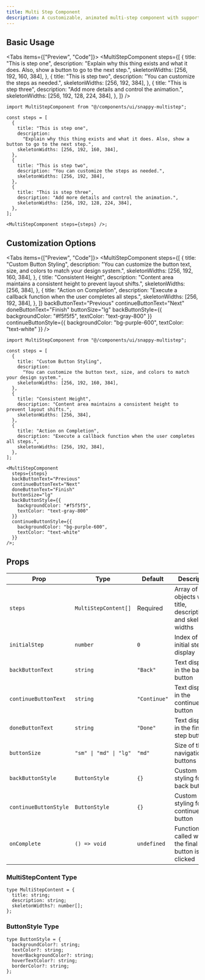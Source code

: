 ```yaml
---
title: Multi Step Component
description: A customizable, animated multi-step component with support for dynamic content, transitions, and extensive styling options.
---
```



## Basic Usage

<Tabs items={["Preview", "Code"]}>
  <Tab value="Preview">
    <MultiStepComponent
      steps={[
        {
          title: "This is step one",
          description:
            "Explain why this thing exists and what it does. Also, show a button to go to the next step.",
          skeletonWidths: [256, 192, 160, 384],
        },
        {
          title: "This is step two",
          description: "You can customize the steps as needed.",
          skeletonWidths: [256, 192, 384],
        },
        {
          title: "This is step three",
          description: "Add more details and control the animation.",
          skeletonWidths: [256, 192, 128, 224, 384],
        },
      ]}
    />
  </Tab>
  <Tab value="Code">
```tsx
import MultiStepComponent from "@/components/ui/snappy-multistep";

const steps = [
  {
    title: "This is step one",
    description:
      "Explain why this thing exists and what it does. Also, show a button to go to the next step.",
    skeletonWidths: [256, 192, 160, 384],
  },
  {
    title: "This is step two",
    description: "You can customize the steps as needed.",
    skeletonWidths: [256, 192, 384],
  },
  {
    title: "This is step three",
    description: "Add more details and control the animation.",
    skeletonWidths: [256, 192, 128, 224, 384],
  },
];

<MultiStepComponent steps={steps} />;
```
  </Tab>
</Tabs>

## Customization Options

<Tabs items={["Preview", "Code"]}>
  <Tab value="Preview">
    <MultiStepComponent
      steps={[
        {
          title: "Custom Button Styling",
          description:
            "You can customize the button text, size, and colors to match your design system.",
          skeletonWidths: [256, 192, 160, 384],
        },
        {
          title: "Consistent Height",
          description: "Content area maintains a consistent height to prevent layout shifts.",
          skeletonWidths: [256, 384],
        },
        {
          title: "Action on Completion",
          description: "Execute a callback function when the user completes all steps.",
          skeletonWidths: [256, 192, 384],
        },
      ]}
      backButtonText="Previous"
      continueButtonText="Next"
      doneButtonText="Finish"
      buttonSize="lg"
      backButtonStyle={{
        backgroundColor: "#f5f5f5",
        textColor: "text-gray-800"
      }}
      continueButtonStyle={{
        backgroundColor: "bg-purple-600",
        textColor: "text-white"
      }}
    />
  </Tab>
  <Tab value="Code">
```tsx
import MultiStepComponent from "@/components/ui/snappy-multistep";

const steps = [
  {
    title: "Custom Button Styling",
    description:
      "You can customize the button text, size, and colors to match your design system.",
    skeletonWidths: [256, 192, 160, 384],
  },
  {
    title: "Consistent Height",
    description: "Content area maintains a consistent height to prevent layout shifts.",
    skeletonWidths: [256, 384],
  },
  {
    title: "Action on Completion",
    description: "Execute a callback function when the user completes all steps.",
    skeletonWidths: [256, 192, 384],
  },
];

<MultiStepComponent 
  steps={steps}
  backButtonText="Previous"
  continueButtonText="Next"
  doneButtonText="Finish"
  buttonSize="lg"
  backButtonStyle={{
    backgroundColor: "#f5f5f5",
    textColor: "text-gray-800"
  }}
  continueButtonStyle={{
    backgroundColor: "bg-purple-600",
    textColor: "text-white"
  }}
/>;
```
  </Tab>
</Tabs>

## Props

| Prop | Type | Default | Description |
|------|------|---------|-------------|
| `steps` | `MultiStepContent[]` | Required | Array of step objects with title, description, and skeleton widths |
| `initialStep` | `number` | `0` | Index of the initial step to display |
| `backButtonText` | `string` | `"Back"` | Text displayed in the back button |
| `continueButtonText` | `string` | `"Continue"` | Text displayed in the continue button |
| `doneButtonText` | `string` | `"Done"` | Text displayed in the final step button |
| `buttonSize` | `"sm" \| "md" \| "lg"` | `"md"` | Size of the navigation buttons |
| `backButtonStyle` | `ButtonStyle` | `{}` | Custom styling for the back button |
| `continueButtonStyle` | `ButtonStyle` | `{}` | Custom styling for the continue/done button |
| `onComplete` | `() => void` | `undefined` | Function called when the final step button is clicked |

### MultiStepContent Type

```tsx
type MultiStepContent = {
  title: string;
  description: string;
  skeletonWidths?: number[];
};
```

### ButtonStyle Type

```tsx
type ButtonStyle = {
  backgroundColor?: string;
  textColor?: string;
  hoverBackgroundColor?: string;
  hoverTextColor?: string;
  borderColor?: string;
};
```